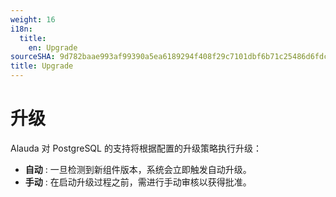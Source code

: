 ```yaml
---
weight: 16
i18n:
  title:
    en: Upgrade
sourceSHA: 9d782baae993af99390a5ea6189294f408f29c7101dbf6b71c25486d6fdc31b7
title: Upgrade
---
```


# 升级

Alauda 对 PostgreSQL 的支持将根据配置的升级策略执行升级：

- **自动** : 一旦检测到新组件版本，系统会立即触发自动升级。
- **手动** : 在启动升级过程之前，需进行手动审核以获得批准。
